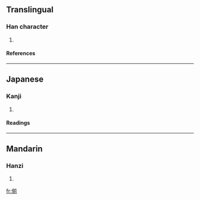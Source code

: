 ==Translingual==
===Han character===
{{Han char|rad=人|as=09|sn=11|four=|canj=人廿月弓 (OTBN)}}
# {{defn|Han}}
====References====
{{Han ref|kx=0109.210|dkj=00829|dj=0233.100|hdz=10195.030|uh=5042|ud=20546}}
----
==Japanese==
===Kanji===
{{ja-kanji|grade=|rs=人09}}
# {{defn|Japanese}}
====Readings====
{{ja-readings|on=[[せん]] (sen)|kun=[[すすむ]] (susumu)}}
----
==Mandarin==
===Hanzi===
{{cmn-hanzi|pin=[[jiān]] (jian1)|wg=chien<sup>1</sup>}}
# {{defn|Mandarin}}

[[fr:偂]]